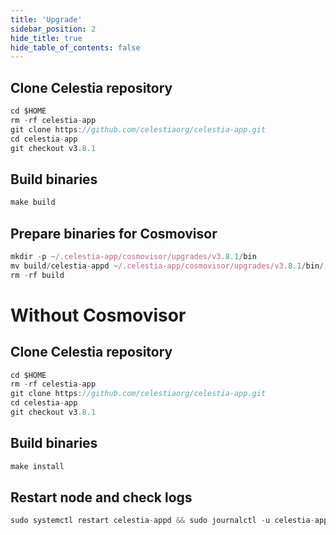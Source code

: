 ```yaml
---
title: 'Upgrade'
sidebar_position: 2
hide_title: true
hide_table_of_contents: false
---
```



<PageTitle
  iconUrl="img/celestia-icon.svg"
  title="Upgrade"
  chainId="celestia"
  version="v3.8.1"
/>

## Clone Celestia repository

```js
cd $HOME
rm -rf celestia-app
git clone https://github.com/celestiaorg/celestia-app.git
cd celestia-app
git checkout v3.8.1
```

## Build binaries

```js
make build
```

## Prepare binaries for Cosmovisor

```js
mkdir -p ~/.celestia-app/cosmovisor/upgrades/v3.8.1/bin
mv build/celestia-appd ~/.celestia-app/cosmovisor/upgrades/v3.8.1/bin/
rm -rf build
```

# Without Cosmovisor

## Clone Celestia repository

```js
cd $HOME
rm -rf celestia-app
git clone https://github.com/celestiaorg/celestia-app.git
cd celestia-app
git checkout v3.8.1
```

## Build binaries

```js
make install
```

## Restart node and check logs

```js
sudo systemctl restart celestia-appd && sudo journalctl -u celestia-appd -f --no-hostname -o cat
```
